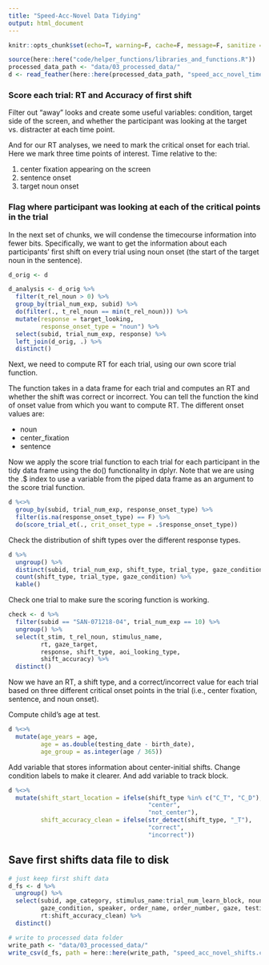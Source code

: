 ```yaml
---
title: "Speed-Acc-Novel Data Tidying"
output: html_document
---
```


```r
knitr::opts_chunk$set(echo=T, warning=F, cache=F, message=F, sanitize = T)
```

```r
source(here::here("code/helper_functions/libraries_and_functions.R"))
processed_data_path <- "data/03_processed_data/"
d <- read_feather(here::here(processed_data_path, "speed_acc_novel_timecourse.feather"))
```

### Score each trial: RT and Accuracy of first shift

Filter out "away" looks and create some useful variables: condition, target side of the screen, and whether the participant was looking at the target vs. distracter at each time point.

And for our RT analyses, we need to mark the critical onset for each trial. Here we mark three time points of interest. Time relative to the:

1. center fixation appearing on the screen
2. sentence onset
3. target noun onset

### Flag where participant was looking at each of the critical points in the trial 

In the next set of chunks, we will condense the timecourse information into fewer bits. Specifically, we want to get the information about each participants' first shift on every trial using noun onset (the start of the target noun in the sentence).

```r
d_orig <- d

d_analysis <- d_orig %>% 
  filter(t_rel_noun > 0) %>%
  group_by(trial_num_exp, subid) %>% 
  do(filter(., t_rel_noun == min(t_rel_noun))) %>% 
  mutate(response = target_looking,
         response_onset_type = "noun") %>% 
  select(subid, trial_num_exp, response) %>% 
  left_join(d_orig, .) %>% 
  distinct()
```

Next, we need to compute RT for each trial, using our own score trial function. 

The function takes in a data frame for each trial and computes an RT and whether the shift was correct or incorrect. You can tell the function the kind of onset value from which you want to compute RT. The different onset values are:

* noun 
* center_fixation
* sentence

Now we apply the score trial function to each trial for each participant in the tidy data frame using the do() functionality in dplyr. Note that we are using the .$ index to use a variable from the piped data frame as an argument to the score trial function.

```r
d %<>% 
  group_by(subid, trial_num_exp, response_onset_type) %>% 
  filter(is.na(response_onset_type) == F) %>% 
  do(score_trial_et(., crit_onset_type = .$response_onset_type))
```

Check the distribution of shift types over the different response types.

```r
d %>% 
  ungroup() %>% 
  distinct(subid, trial_num_exp, shift_type, trial_type, gaze_condition) %>% 
  count(shift_type, trial_type, gaze_condition) %>% 
  kable()
```

Check one trial to make sure the scoring function is working. 

```r
check <- d %>% 
  filter(subid == "SAN-071218-04", trial_num_exp == 10) %>% 
  ungroup() %>% 
  select(t_stim, t_rel_noun, stimulus_name,
         rt, gaze_target, 
         response, shift_type, aoi_looking_type,
         shift_accuracy) %>% 
  distinct()
```

Now we have an RT, a shift type, and a correct/incorrect value for each trial based on three different critical onset points in the trial (i.e., center fixation, sentence, and noun onset).

Compute child's age at test.

```r
d %<>% 
  mutate(age_years = age,
         age = as.double(testing_date - birth_date),
         age_group = as.integer(age / 365))
```

Add variable that stores information about center-initial shifts. Change condition labels to make it clearer. And add variable to track block.

```r
d %<>% 
  mutate(shift_start_location = ifelse(shift_type %in% c("C_T", "C_D"), 
                                       "center", 
                                       "not_center"),
         shift_accuracy_clean = ifelse(str_detect(shift_type, "_T"), 
                                       "correct", 
                                       "incorrect"))
```

## Save first shifts data file to disk

```r
# just keep first shift data
d_fs <- d %>% 
  ungroup() %>% 
  select(subid, age_category, stimulus_name:trial_num_learn_block, noun, trial_type, 
         gaze_condition, speaker, order_name, order_number, gaze, testing_date:comments, 
         rt:shift_accuracy_clean) %>% 
  distinct()

# write to processed data folder
write_path <- "data/03_processed_data/"
write_csv(d_fs, path = here::here(write_path, "speed_acc_novel_shifts.csv"))
```
